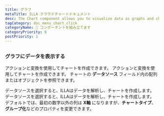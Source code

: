 ```yaml
---
title: グラフ
metaTitle: ILLA クラウドチャートドキュメント
desc: The Chart component allows you to visualize data as graphs and charts. It's built using Chart.js.
tagCategory: doc_menu_chart_click
categoryName: 🧬 コンポーネントを組み立てます
categoryPriority: 6
postPriority: 1
---
```


## <h2 hidden>Chart</h2>

### グラフにデータを表示する

アクションと変換を使用してチャートを作成できます。 アクションと変換を使用してチャートを作成できます。 チャートの **データソース** フィールド内の配列またはオブジェクトを参照できます。 

データソースを選択すると、ILLAはデータを解析し、チャートを作成します。 データソースを選択すると、ILLAはデータを解析し、チャートを作成します。 デフォルトでは、最初の数字以外の列は **X軸** になりますが、**チャートタイプ**、**グループ化**などのプロパティを変更できます。

<img src='https://cdn.illacloud.com/official-website/img/docs/assemble/chart1.png' alt="" />

<img src='https://cdn.illacloud.com/official-website/img/docs/assemble/chart2.png' alt="" />

